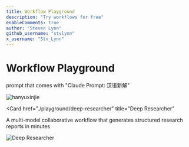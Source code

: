 ```yaml
---
title: Workflow Playground
description: "Try workflows for free"
enableComments: true
author: "Steven Lynn"
github_username: "stvlynn"
x_username: "Stv_Lynn"
---
```


# Workflow Playground

<Cards>
   <Card 
    href="./playground/hanyuxinjie" 
    title="New Interpretations of Chinese Language"
  >
  <p>prompt that comes with "Claude Prompt: 汉语新解"</p>
    <img src="https://s2.loli.net/2025/05/15/HFT2SE3uIyMflG4.png" alt="hanyuxinjie" />
   </Card>
   
   <Card 
    href="./playground/deep-researcher" 
    title="Deep Researcher"
  >
  <p>A multi-model collaborative workflow that generates structured research reports in minutes</p>
    <img src="https://s2.loli.net/2025/05/15/HFT2SE3uIyMflG4.png" alt="Deep Researcher" />
   </Card>
</Cards>